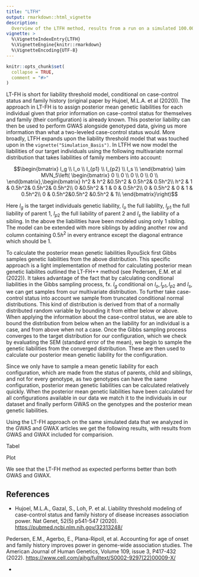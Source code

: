 ```yaml
---
title: "LTFH"
output: rmarkdown::html_vignette
description:
  Overview of the LTFH method, results from a run on a simulated 100.000x100.000 dataset and comparison with runs using GWAS and GWAX.
vignette: >
  %\VignetteIndexEntry{LTFH}
  %\VignetteEngine{knitr::rmarkdown}
  %\VignetteEncoding{UTF-8}
---
```


```r
knitr::opts_chunk$set(
  collapse = TRUE,
  comment = "#>"
)
```

LT-FH is short for liability threshold model, conditional on case-control status and family history (original paper by  Hujoel, M.L.A. et al (2020)). The approach in LT-FH is to assign posterior mean genetic liabilities for each individual given that prior information on case-control status for themselves and family (their configuration) is already known. This posterior liability can then be used to perform GWAS alongside genotyped data, giving us more information than what a two-leveled case-control status would. More broadly, LTFH expands upon the liability threshold model that was touched upon in the `vignette("Simulation_Basis")`.  In LTFH we now model the liabilities of our target individuals using the following multivariate normal distribution that takes liabilities of family members into account:

$$\begin{bmatrix}
l_g \\
l_o \\
l_{p1} \\
l_{p2} \\
l_s \\
\end{bmatrix} \sim MVN_5\left( \begin{bmatrix}
0 \\
0 \\
0 \\
0 \\
0 \\
\end{bmatrix},\begin{bmatrix}
h^2 & h^2 &0.5h^2 & 0.5h^2& 0.5h^2\\
h^2 & 1 & 0.5h^2& 0.5h^2& 0.5h^2\\
0 &0.5h^2 & 1 & 0 & 0.5h^2\\
0 & 0.5h^2 & 0 & 1 & 0.5h^2\\
0 & 0.5h^2&0.5h^2 &0.5h^2 & 1\\
\end{bmatrix}\right)$$


Here $l_g$ is the target individuals genetic liability, $l_o$ the full liablilty, $l_{p1}$ the full liability of parent 1, $l_{p2}$ the full liability of parent 2 and $l_s$ the liability of a sibling. In the above the liabilities have been modeled using only 1 sibling. The model can be extended with more siblings by adding another row and column containing $0.5h^2$ in every entrance except the diagonal entrance which should be 1. 

To calculate the posterior mean genetic liabilities RyouSick first Gibbs samples genetic liabilities from the above distribution. This specific approach is a light implementation of method for calculating posterior mean genetic liabilites outlined the LT-FH++ method (see Pedersen, E.M. et al (2022)). It takes advantage of the fact that by calculating conditional liabilities in the Gibbs sampling process, fx. $l_g$ conditional on $l_o, l_{p1},l_{p2} \text{ and }l_s$, we can get samples from our multivariate distribution. To further take case-control status into account we sample from truncated conditional normal distributions. This kind of distribution is derived from that of a normally distributed random variable by bounding it from either below or above. When applying the information about the case-control status, we are able to bound the distribution from below when an the liability for an individual is a case, and from above when not a case. Once the Gibbs sampling process converges to the target distribution for our configuration, which we check by evaluating the SEM (standard error of the mean), we begin to sample the genetic liabilities from the converged distribution. These are then used to calculate our posterior mean genetic liability for the configuration.

Since we only have to sample a mean genetic liability for each configuration, which are made from the status of parents, child and siblings, and not for every genotype, as two genotypes can have the same configuration, posterior mean genetic liabilities can be calculated relatively quickly. When the posterior mean genetic liabilities have been calculated for all configurations available in our data we match it to the individuals in our dataset and finally perform GWAS on the genotypes and the posterior mean genetic liabilities.

Using the LT-FH approach on the same simulated data that we analyzed in the GWAS and GWAX articles we get the following results, with results from GWAS and GWAX included for comparision.

Tabel

Plot 


We see that the LT-FH method as expected performs better than both GWAS and GWAX. 

## References 

* Hujoel, M.L.A., Gazal, S., Loh, P. et al. Liability threshold modeling of case-control status and family history of disease increases association power. Nat Genet, 52(5) p541-547 (2020). <https://pubmed.ncbi.nlm.nih.gov/32313248/> 

Pedersen, E.M., Agerbo, E., Plana-Ripoll, et al. Accounting for age of onset and family history improves power in genome-wide association studies. The American Journal of Human Genetics, Volume 109, issue 3, P417-432  (2022). <https://www.cell.com/ajhg/fulltext/S0002-9297(22)00009-X/>

* 

